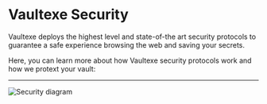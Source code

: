 
# Vaultexe Security

Vaultexe deploys the highest level and state-of-the art security protocols to guarantee a safe experience browsing the web and saving your secrets.

Here, you can learn more about how Vaultexe security protocols work and how we protext your vault:

---

<Image src={security} alt="Security diagram"/>